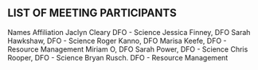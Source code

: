 ## LIST OF MEETING PARTICIPANTS {-}
<!--
[Mandatory.
The list is to include the name of each participant and their affiliation.]
-->

Names                       Affiliation
Jaclyn Cleary               DFO - Science
Jessica Finney,             DFO
Sarah Hawkshaw,             DFO - Science
Roger Kanno,                DFO
Marisa Keefe,               DFO - Resource Management
Miriam O,                   DFO
Sarah Power,                DFO - Science
Chris Rooper,               DFO - Science 
Bryan Rusch.                DFO - Resource Management  